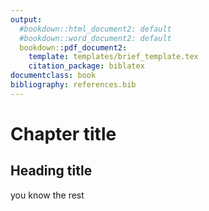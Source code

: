 ```yaml
---
output:
  #bookdown::html_document2: default
  #bookdown::word_document2: default
  bookdown::pdf_document2:
    template: templates/brief_template.tex
    citation_package: biblatex
documentclass: book
bibliography: references.bib
---
```


# Chapter title {#title} 
\minitoc <!-- this will include a mini table of contents-->

## Heading title
you know the rest